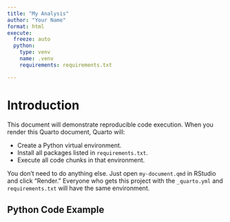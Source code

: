 ```yaml
---
title: "My Analysis"
author: "Your Name"
format: html
execute:
  freeze: auto
  python:
    type: venv
    name: .venv
    requirements: requirements.txt

---
```


# Introduction

This document will demonstrate reproducible code execution. When you render this Quarto document, Quarto will:

-   Create a Python virtual environment.
-   Install all packages listed in `requirements.txt`.
-   Execute all code chunks in that environment.

You don’t need to do anything else. Just open `my-document.qmd` in RStudio and click "Render." Everyone who gets this project with the `_quarto.yml` and `requirements.txt` will have the same environment.

## Python Code Example

```python

```
